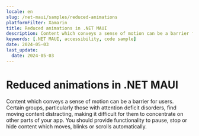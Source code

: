 ```yaml
---
locale: en
slug: /net-maui/samples/reduced-animations
platformFilter: Xamarin
title: Reduced animations in .NET MAUI
description: Content which conveys a sense of motion can be a barrier for users.
keywords: [.NET MAUI, accessibility, code sample]
date: 2024-05-03
last_update:
  date: 2024-05-03
---
```


# Reduced animations in .NET MAUI

Content which conveys a sense of motion can be a barrier for users. Certain groups, particularly those with attention deficit disorders, find moving content distracting, making it difficult for them to concentrate on other parts of your app. You should provide functionality to pause, stop or hide content which moves, blinks or scrolls automatically.

<CodeSample id="screen-animations" locale="en" platform="net-maui"/>

